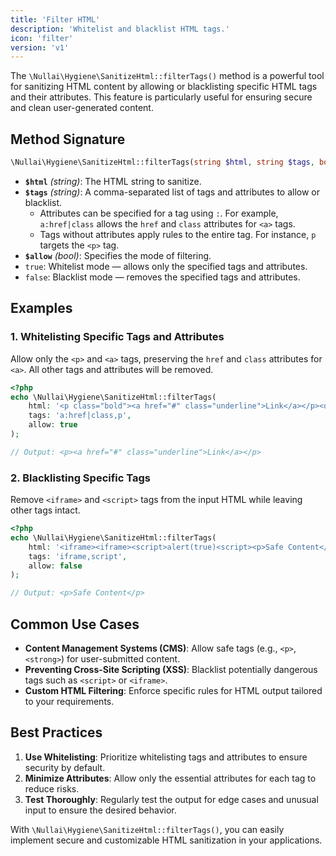```yaml
---
title: 'Filter HTML'
description: 'Whitelist and blacklist HTML tags.'
icon: 'filter'
version: 'v1'
---
```


The `\Nullai\Hygiene\SanitizeHtml::filterTags()` method is a powerful tool for sanitizing HTML content by allowing or blacklisting specific HTML tags and their attributes. This feature is particularly useful for ensuring secure and clean user-generated content.

## Method Signature

```php
\Nullai\Hygiene\SanitizeHtml::filterTags(string $html, string $tags, bool $allow): string
```

- **`$html`** *(string)*: The HTML string to sanitize.
- **`$tags`** *(string)*: A comma-separated list of tags and attributes to allow or blacklist.
  - Attributes can be specified for a tag using `:`. For example, `a:href|class` allows the `href` and `class` attributes for `<a>` tags.
  - Tags without attributes apply rules to the entire tag. For instance, `p` targets the `<p>` tag.
- **`$allow`** *(bool)*: Specifies the mode of filtering.
- `true`: Whitelist mode — allows only the specified tags and attributes.
- `false`: Blacklist mode — removes the specified tags and attributes.

## Examples

### 1. Whitelisting Specific Tags and Attributes

Allow only the `<p>` and `<a>` tags, preserving the `href` and `class` attributes for `<a>`. All other tags and attributes will be removed.

```php
<?php
echo \Nullai\Hygiene\SanitizeHtml::filterTags(
    html: '<p class="bold"><a href="#" class="underline">Link</a></p><div>Other Content</div>',
    tags: 'a:href|class,p',
    allow: true
);

// Output: <p><a href="#" class="underline">Link</a></p>
```

### 2. Blacklisting Specific Tags

Remove `<iframe>` and `<script>` tags from the input HTML while leaving other tags intact.

```php
<?php
echo \Nullai\Hygiene\SanitizeHtml::filterTags(
    html: '<iframe><iframe><script>alert(true)<script><p>Safe Content</p>',
    tags: 'iframe,script',
    allow: false
);

// Output: <p>Safe Content</p>
```

## Common Use Cases

- **Content Management Systems (CMS)**: Allow safe tags (e.g., `<p>`, `<strong>`) for user-submitted content.
- **Preventing Cross-Site Scripting (XSS)**: Blacklist potentially dangerous tags such as `<script>` or `<iframe>`.
- **Custom HTML Filtering**: Enforce specific rules for HTML output tailored to your requirements.

## Best Practices

1. **Use Whitelisting**: Prioritize whitelisting tags and attributes to ensure security by default.
2. **Minimize Attributes**: Allow only the essential attributes for each tag to reduce risks.
3. **Test Thoroughly**: Regularly test the output for edge cases and unusual input to ensure the desired behavior.

With `\Nullai\Hygiene\SanitizeHtml::filterTags()`, you can easily implement secure and customizable HTML sanitization in your applications.